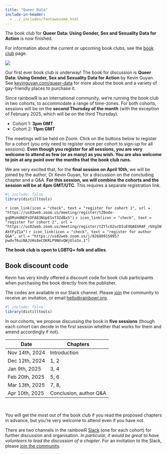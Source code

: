 ```yaml
---
title: "Queer Data"
include-in-header: 
  - ../_includes/fontawesome.html
---
```


:::{.callout-note}
The book club for **Queer Data: Using Gender, Sex and Sexuality Data for Action** is now finished. 

For information about the current or upcoming book clubs, see the [book club](../book-club.qmd) page.
:::

:::{.aside}
![](../images/book-club/queer-data.jpeg)
:::

Our first ever book club is underway! The book for discussion is **Queer Data: Using Gender, Sex and Sexuality Data for Action** by Kevin Guyan. See [kevinguyan.com/queer-data](https://kevinguyan.com/queer-data/){target="_blank"} for more about the book and a variety of gay-friendly places to purchase it.

Since rainbowR is an international community, we're running the book club in two cohorts, to accommodate a range of time-zones. For both cohorts, sessions will be on the **second Thursday of the month** (with the exception of February 2025, which will be on the third Thursday).

- Cohort 1: **3pm GMT**
- Cohort 2: **11pm GMT**

The meetings will be held on Zoom. Click on the buttons below to register for a cohort (you only need to register once per cohort to sign-up for all sessions). **Even though you register for all sessions, you are very welcome to attend as few (or as many) as you wish. You are also welcome to join at any point over the months that the book club runs.** 

We are very excited that, for the **final session on April 10th**, we will be joined by the author, Dr Kevin Guyan, for a discussion on the concluding chapter and a Q&A. **For this session, we will combine the cohorts and the session will be at 4pm GMT/UTC**. This requires a separate registration link.

```r
#| include: false
library(distilltools)
```

`r icon_link(icon = "check",
text = "register for cohort 1",
url = "https://us02web.zoom.us/meeting/register/tZ0ode-gqDMsHdNEPsDFA83NUpESxT3ZdBx5")`
`r icon_link(icon = "check",
text = "register for cohort 2",
url = "https://us02web.zoom.us/meeting/register/tZYlcO2urDIuE9QAEGRAF_rUXgIWAktFyZ1a")`
`r icon_link(icon = "check",
text = "register for author Q&A",
url = "https://us02web.zoom.us/j/82680915095?pwd=T6uiNAJVHs8eCOKRLP9NXvQWjUlo3x.1")`

**The book club is open to LGBTQ+ folk and allies**.

:::{.callout-note}
## Book discount code
Kevin has very kindly offered a discount code for book club participants when purchasing the book directly from the publisher. 

The codes are available in our Slack channel. Please [join](https://rainbowr.org/join) the community to receive an invitation, or email [hello@rainbowr.org](mailto:hello@rainbowr.org).
:::

```r
#| include: false
library(distilltools)
```

In our cohorts, we propose discussing the book in **five sessions** (though each cohort can decide in the first session whether that works for them and amend accordingly if not). 

| Date           | Chapters         |
|----------------|------------------|
| Nov 14th, 2024 | Introduction     |
| Dec 12th, 2024 | 1, 2             |
| Jan 9th, 2025  | 3, 4             |
| Feb 20th, 2025 | 5, 6             |
| Mar 13th, 2025 | 7, 8,            |
| Apr 10th, 2025 | Conclusion, author Q&A |

</br>

You will get the most out of the book club if you read the proposed chapters in advance, but you're very welcome to attend even if you have not.

There are two channels in the rainbowR [Slack](https://rainbowr.slack.com) (one for each cohort) for further discussion and organisation. *In particular, it would be great to have volunteers to lead the discussion of a chapter*. For an invitation to the Slack, please [join the community](https://docs.google.com/forms/d/1y7SOWE3IW-fpR_5Cd4mK-CMUpFZ-hvhY4cTj34JqTVE/){target="_blank"}.



